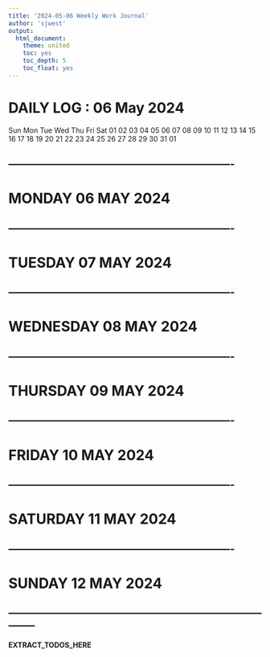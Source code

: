```yaml
---
title: '2024-05-06 Weekly Work Journal'
author: 'sjwest'
output:
  html_document:
    theme: united
    toc: yes
    toc_depth: 5
    toc_float: yes
---
```





# DAILY LOG :  06 May 2024 

 Sun  Mon  Tue  Wed  Thu  Fri  Sat 
                01   02   03   04 
 05   06   07   08   09   10   11 
 12   13   14   15   16   17   18 
 19   20   21   22   23   24   25 
 26   27   28   29   30   31   01 
                                  
 





----------------------------------------------------------------
----------------------------------------------------------------




# MONDAY 06 MAY 2024




----------------------------------------------------------------
----------------------------------------------------------------




# TUESDAY 07 MAY 2024




----------------------------------------------------------------
----------------------------------------------------------------




# WEDNESDAY 08 MAY 2024




----------------------------------------------------------------
----------------------------------------------------------------




# THURSDAY 09 MAY 2024




----------------------------------------------------------------
----------------------------------------------------------------




# FRIDAY 10 MAY 2024




----------------------------------------------------------------
----------------------------------------------------------------




# SATURDAY 11 MAY 2024




----------------------------------------------------------------
----------------------------------------------------------------




# SUNDAY 12 MAY 2024








--------------------------------------------------------------------------------
--------------------------------------------------------------------------------




__EXTRACT_TODOS_HERE__



